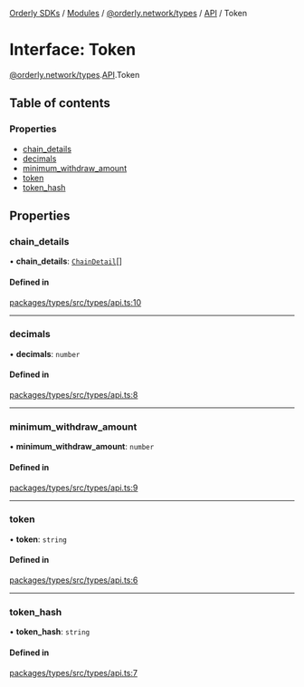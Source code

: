 [Orderly SDKs](/sdks/tech-doc/README) / [Modules](/sdks/tech-doc/modules) / [@orderly.network/types](/sdks/tech-doc/modules/orderly_network_types) / [API](/sdks/tech-doc/modules/orderly_network_types.API) / Token

# Interface: Token

[@orderly.network/types](/sdks/tech-doc/modules/orderly_network_types).[API](/sdks/tech-doc/modules/orderly_network_types.API).Token

## Table of contents

### Properties

- [chain\_details](/sdks/tech-doc/interfaces/orderly_network_types.API.Token#chain_details)
- [decimals](/sdks/tech-doc/interfaces/orderly_network_types.API.Token#decimals)
- [minimum\_withdraw\_amount](/sdks/tech-doc/interfaces/orderly_network_types.API.Token#minimum_withdraw_amount)
- [token](/sdks/tech-doc/interfaces/orderly_network_types.API.Token#token)
- [token\_hash](/sdks/tech-doc/interfaces/orderly_network_types.API.Token#token_hash)

## Properties

### chain\_details

• **chain\_details**: [`ChainDetail`](/sdks/tech-doc/interfaces/orderly_network_types.API.ChainDetail)[]

#### Defined in

[packages/types/src/types/api.ts:10](https://github.com/OrderlyNetwork/js-sdk/blob/b90fff4/packages/types/src/types/api.ts#L10)

___

### decimals

• **decimals**: `number`

#### Defined in

[packages/types/src/types/api.ts:8](https://github.com/OrderlyNetwork/js-sdk/blob/b90fff4/packages/types/src/types/api.ts#L8)

___

### minimum\_withdraw\_amount

• **minimum\_withdraw\_amount**: `number`

#### Defined in

[packages/types/src/types/api.ts:9](https://github.com/OrderlyNetwork/js-sdk/blob/b90fff4/packages/types/src/types/api.ts#L9)

___

### token

• **token**: `string`

#### Defined in

[packages/types/src/types/api.ts:6](https://github.com/OrderlyNetwork/js-sdk/blob/b90fff4/packages/types/src/types/api.ts#L6)

___

### token\_hash

• **token\_hash**: `string`

#### Defined in

[packages/types/src/types/api.ts:7](https://github.com/OrderlyNetwork/js-sdk/blob/b90fff4/packages/types/src/types/api.ts#L7)
